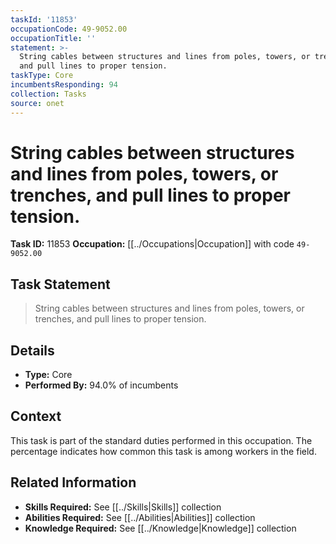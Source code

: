 ```yaml
---
taskId: '11853'
occupationCode: 49-9052.00
occupationTitle: ''
statement: >-
  String cables between structures and lines from poles, towers, or trenches,
  and pull lines to proper tension.
taskType: Core
incumbentsResponding: 94
collection: Tasks
source: onet
---
```

# String cables between structures and lines from poles, towers, or trenches, and pull lines to proper tension.

**Task ID:** 11853
**Occupation:** [[../Occupations|Occupation]] with code `49-9052.00`

## Task Statement

> String cables between structures and lines from poles, towers, or trenches, and pull lines to proper tension.

## Details

- **Type:** Core
- **Performed By:** 94.0% of incumbents

## Context

This task is part of the standard duties performed in this occupation. The percentage indicates how common this task is among workers in the field.

## Related Information

- **Skills Required:** See [[../Skills|Skills]] collection
- **Abilities Required:** See [[../Abilities|Abilities]] collection
- **Knowledge Required:** See [[../Knowledge|Knowledge]] collection
